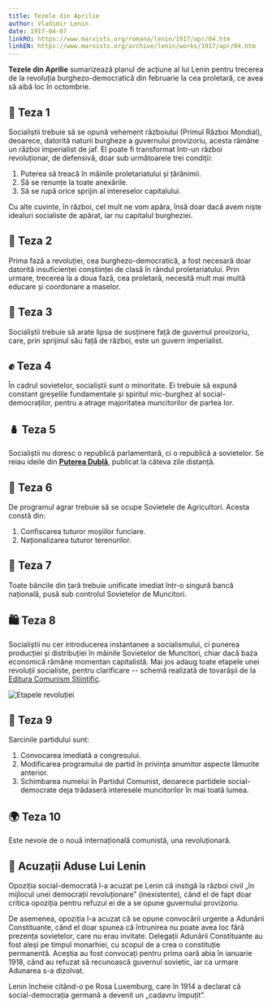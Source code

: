 ```yaml
---
title: Tezele din Aprilie
author: Vladimir Lenin
date: 1917-04-07
linkRO: https://www.marxists.org/romana/lenin/1917/apr/04.htm
linkEN: https://www.marxists.org/archive/lenin/works/1917/apr/04.htm
---
```


**Tezele din Aprilie** sumarizează planul de acțiune al lui Lenin pentru trecerea de la revoluția burghezo-democratică din februarie la cea proletară, ce avea să aibă loc în octombrie.

## 👑 Teza 1

Socialiștii trebuie să se opună vehement războiului (Primul Război Mondial), deoarece, datorită naturii burgheze a guvernului provizoriu, acesta rămâne un război imperialist de jaf. El poate fi transformat într-un război revoluționar, de defensivă, doar sub următoarele trei condiții:

1. Puterea să treacă în mâinile proletariatului și țărănimii.
2. Să se renunțe la toate anexările.
3. Să se rupă orice sprijin al intereselor capitalului.

Cu alte cuvinte, în război, cel mult ne vom apăra, însă doar dacă avem niște idealuri socialiste de apărat, iar nu capitalul burgheziei.

## 🚩 Teza 2

Prima fază a revoluției, cea burghezo-democratică, a fost necesară doar datorită insuficienței conștiinței de clasă în rândul proletariatului. Prin urmare, trecerea la a doua fază, cea proletară, necesită mult mai multă educare și coordonare a maselor.

## 🏢 Teza 3

Socialiștii trebuie să arate lipsa de susținere față de guvernul provizoriu, care, prin sprijinul său față de război, este un guvern imperialist.

## ✊ Teza 4

În cadrul sovietelor, socialiștii sunt o minoritate. Ei trebuie să expună constant greșelile fundamentale și spiritul mic-burghez al social-democraților, pentru a atrage majoritatea muncitorilor de partea lor.

## 🪆 Teza 5

Socialiștii nu doresc o republică parlamentară, ci o republică a sovietelor. Se reiau ideile din [**Puterea Dublă**](/note/puterea-dubla/), publicat la câteva zile distanță.

## 🚜 Teza 6

De programul agrar trebuie să se ocupe Sovietele de Agricultori. Acesta constă din:

1. Confiscarea tuturor moșiilor funciare.
2. Naționalizarea tuturor terenurilor.

## 🏦 Teza 7

Toate băncile din țară trebuie unificate imediat într-o singură bancă națională, pusă sub controlul Sovietelor de Muncitori.

## 🛍️ Teza 8

Socialiștii nu cer introducerea instantanee a socialismului, ci punerea producției și distribuției în mâinile Sovietelor de Muncitori, chiar dacă baza economică rămâne momentan capitalistă. Mai jos adaug toate etapele unei revoluții socialiste, pentru clarificare -- schemă realizată de tovarășii de la [Editura Comunism Științific](https://www.instagram.com/comunism.stiintific/).

![Etapele revoluției](../../assets/posts/revolution-stages.jpg)

## 📢 Teza 9

Sarcinile partidului sunt:

1. Convocarea imediată a congresului.
2. Modificarea programului de partid în privința anumitor aspecte lămurite anterior.
3. Schimbarea numelui în Partidul Comunist, deoarece partidele social-democrate deja trădaseră interesele muncitorilor în mai toată lumea.

## 🌍 Teza 10

Este nevoie de o nouă internațională comunistă, una revoluționară.

## 🚨 Acuzații Aduse Lui Lenin

Opoziția social-democrată l-a acuzat pe Lenin că instigă la război civil „în mijlocul unei democrații revoluționare” (inexistente), când el de fapt doar critica opoziția pentru refuzul ei de a se opune guvernului provizoriu.

De asemenea, opoziția l-a acuzat că se opune convocării urgente a Adunării Constituante, când el doar spunea că întrunirea nu poate avea loc fără prezența sovietelor, care nu erau invitate. Delegații Adunării Constituante au fost aleși pe timpul monarhiei, cu scopul de a crea o constituție permanentă. Aceștia au fost convocați pentru prima oară abia în ianuarie 1918, când au refuzat să recunoască guvernul sovietic, iar ca urmare Adunarea s-a dizolvat.

Lenin încheie citând-o pe Rosa Luxemburg, care în 1914 a declarat că social-democrația germană a devenit un „cadavru împuțit”.
